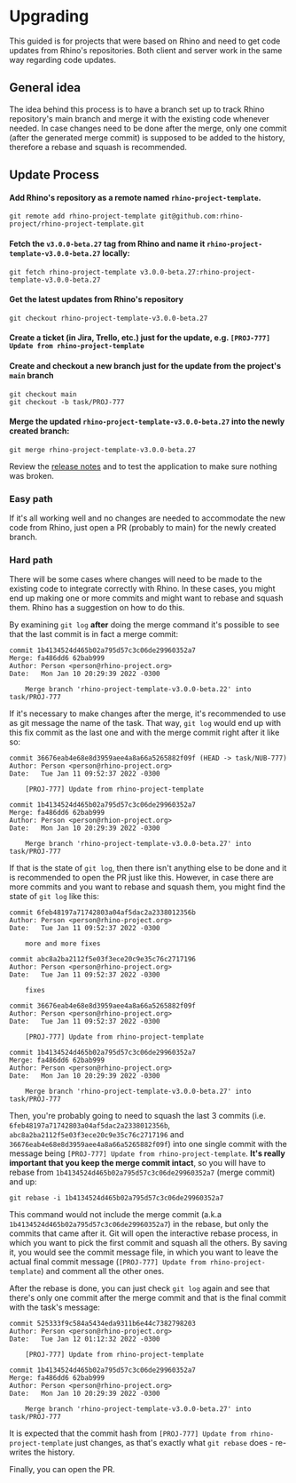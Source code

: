# Upgrading

This guided is for projects that were based on Rhino and need to get code updates from Rhino's repositories. Both client and server work in the same way regarding code updates.

## General idea

The idea behind this process is to have a branch set up to track Rhino repository's main branch and merge it with the existing code whenever needed. In case changes need to be done after the merge, only one commit (after the generated merge commit) is supposed to be added to the history, therefore a rebase and squash is recommended.

## Update Process

#### Add Rhino's repository as a remote named `rhino-project-template`.

```
git remote add rhino-project-template git@github.com:rhino-project/rhino-project-template.git
```

#### Fetch the `v3.0.0-beta.27` tag from Rhino and name it `rhino-project-template-v3.0.0-beta.27` locally:

```
git fetch rhino-project-template v3.0.0-beta.27:rhino-project-template-v3.0.0-beta.27
```

#### Get the latest updates from Rhino's repository

```
git checkout rhino-project-template-v3.0.0-beta.27
```

#### Create a ticket (in Jira, Trello, etc.) just for the update, e.g. `[PROJ-777] Update from rhino-project-template`

#### Create and checkout a new branch just for the update **from the project's `main` branch**

```
git checkout main
git checkout -b task/PROJ-777
```

#### Merge the updated `rhino-project-template-v3.0.0-beta.27` into the newly created branch:

```
git merge rhino-project-template-v3.0.0-beta.27
```

Review the [release notes](release_notes) and to test the application to make sure nothing was broken.

### Easy path

If it's all working well and no changes are needed to accommodate the new code from Rhino, just open a PR (probably to main) for the newly created branch.

### Hard path

There will be some cases where changes will need to be made to the existing code to integrate correctly with Rhino. In these cases, you might end up making one or more commits and might want to rebase and squash them. Rhino has a suggestion on how to do this.

By examining `git log` **after** doing the merge command it's possible to see that the last commit is in fact a merge commit:

```
commit 1b4134524d465b02a795d57c3c06de29960352a7
Merge: fa486dd6 62bab999
Author: Person <person@rhino-project.org>
Date:   Mon Jan 10 20:29:39 2022 -0300

    Merge branch 'rhino-project-template-v3.0.0-beta.22' into task/PROJ-777
```

If it's necessary to make changes after the merge, it's recommended to use as git message the name of the task. That way, `git log` would end up with this fix commit as the last one and with the merge commit right after it like so:

```
commit 36676eab4e68e8d3959aee4a8a66a5265882f09f (HEAD -> task/NUB-777)
Author: Person <person@rhino-project.org>
Date:   Tue Jan 11 09:52:37 2022 -0300

    [PROJ-777] Update from rhino-project-template

commit 1b4134524d465b02a795d57c3c06de29960352a7
Merge: fa486dd6 62bab999
Author: Person <person@rhion-project.org>
Date:   Mon Jan 10 20:29:39 2022 -0300

    Merge branch 'rhino-project-template-v3.0.0-beta.27' into task/PROJ-777
```

If that is the state of `git log`, then there isn't anything else to be done and it is recommended to open the PR just like this. However, in case there are more commits and you want to rebase and squash them, you might find the state of `git log` like this:

```
commit 6feb48197a71742803a04af5dac2a2338012356b
Author: Person <person@rhino-project.org>
Date:   Tue Jan 11 09:52:37 2022 -0300

    more and more fixes

commit abc8a2ba2112f5e03f3ece20c9e35c76c2717196
Author: Person <person@rhino-project.org>
Date:   Tue Jan 11 09:52:37 2022 -0300

    fixes

commit 36676eab4e68e8d3959aee4a8a66a5265882f09f
Author: Person <person@rhino-project.org>
Date:   Tue Jan 11 09:52:37 2022 -0300

    [PROJ-777] Update from rhino-project-template

commit 1b4134524d465b02a795d57c3c06de29960352a7
Merge: fa486dd6 62bab999
Author: Person <person@rhino-project.org>
Date:   Mon Jan 10 20:29:39 2022 -0300

    Merge branch 'rhino-project-template-v3.0.0-beta.27' into task/PROJ-777
```

Then, you're probably going to need to squash the last 3 commits (i.e. `6feb48197a71742803a04af5dac2a2338012356b`, `abc8a2ba2112f5e03f3ece20c9e35c76c2717196` and `36676eab4e68e8d3959aee4a8a66a5265882f09f`) into one single commit with the message being `[PROJ-777] Update from rhino-project-template`. **It's really important that you keep the merge commit intact**, so you will have to rebase from `1b4134524d465b02a795d57c3c06de29960352a7` (merge commit) and up:

```
git rebase -i 1b4134524d465b02a795d57c3c06de29960352a7
```

This command would not include the merge commit (a.k.a `1b4134524d465b02a795d57c3c06de29960352a7`) in the rebase, but only the commits that came after it. Git will open the interactive rebase process, in which you want to pick the first commit and squash all the others. By saving it, you would see the commit message file, in which you want to leave the actual final commit message (`[PROJ-777] Update from rhino-project-template`) and comment all the other ones.

After the rebase is done, you can just check `git log` again and see that there's only one commit after the merge commit and that is the final commit with the task's message:

```
commit 525333f9c584a5434eda9311b6e44c7382798203
Author: Person <person@rhino-project.org>
Date:   Tue Jan 12 01:12:32 2022 -0300

    [PROJ-777] Update from rhino-project-template

commit 1b4134524d465b02a795d57c3c06de29960352a7
Merge: fa486dd6 62bab999
Author: Person <person@rhino-project.org>
Date:   Mon Jan 10 20:29:39 2022 -0300

    Merge branch 'rhino-project-template-v3.0.0-beta.27' into task/PROJ-777
```

It is expected that the commit hash from `[PROJ-777] Update from rhino-project-template` just changes, as that's exactly what `git rebase` does - re-writes the history.

Finally, you can open the PR.
